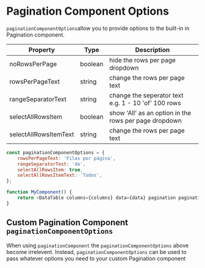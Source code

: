 
# Pagination Component Options

`paginationComponentOptions`allow you to provide options to the built-in in Pagination component.

| Property              | Type    | Description                                           |
| --------------------- | ------- | ----------------------------------------------------- |
| noRowsPerPage         | boolean | hide the rows per page dropdown                       |
| rowsPerPageText       | string  | change the rows per page text                         |
| rangeSeparatorText    | string  | change the seperator text e.g. 1 - 10 'of' 100 rows   |
| selectAllRowsItem     | boolean | show 'All' as an option in the rows per page dropdown |
| selectAllRowsItemText | string  | change the rows per page text                         |

```js
const paginationComponentOptions = {
	rowsPerPageText: 'Filas por página',
	rangeSeparatorText: 'de',
	selectAllRowsItem: true,
	selectAllRowsItemText: 'Todos',
};

function MyComponent() {
	return <DataTable columns={columns} data={data} pagination paginationComponentOptions={paginationComponentOptions} />;
}
```

## Custom Pagination Component `paginationComponentOptions`

When using `paginationComponent` the `paginationComponentOptions` above become irrelevent. Instead, `paginationComponentOptions` can be used to pass whatever options you need to your custom Pagination component

<Canvas>
	<Story id="pagination-options--options" />
</Canvas>
